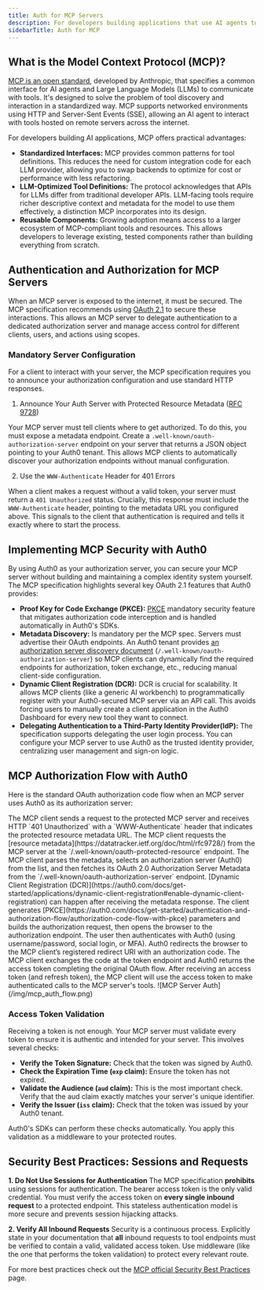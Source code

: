 ```yaml
---
title: Auth for MCP Servers
description: For developers building applications that use AI agents to interact with external systems, standardizing how these agents call tools is a significant challenge. The Model Context Protocol (MCP) provides a specification for this interaction. This guide gives a technical overview of MCP and explains how to implement robust authentication and authorization for MCP servers using Auth0.
sidebarTitle: Auth for MCP
---
```


## What is the Model Context Protocol (MCP)?

[MCP is an open standard](https://modelcontextprotocol.io), developed by Anthropic, that specifies a common interface for AI agents and Large Language Models (LLMs) to communicate with tools. It's designed to solve the problem of tool discovery and interaction in a standardized way.
MCP supports networked environments using HTTP and Server-Sent Events (SSE), allowing an AI agent to interact with tools hosted on remote servers across the internet.

For developers building AI applications, MCP offers practical advantages:

- **Standardized Interfaces:** MCP provides common patterns for tool definitions. This reduces the need for custom integration code for each LLM provider, allowing you to swap backends to optimize for cost or performance with less refactoring.
- **LLM-Optimized Tool Definitions:** The protocol acknowledges that APIs for LLMs differ from traditional developer APIs. LLM-facing tools require richer descriptive context and metadata for the model to use them effectively, a distinction MCP incorporates into its design.
- **Reusable Components:** Growing adoption means access to a larger ecosystem of MCP-compliant tools and resources. This allows developers to leverage existing, tested components rather than building everything from scratch.

## Authentication and Authorization for MCP Servers

When an MCP server is exposed to the internet, it must be secured. The MCP specification recommends using [OAuth 2.1](https://oauth.net/2.1/) to secure these interactions. This allows an MCP server to delegate authentication to a dedicated authorization server and manage access control for different clients, users, and actions using scopes.

### Mandatory Server Configuration

For a client to interact with your server, the MCP specification requires you to announce your authorization configuration and use standard HTTP responses.

1. Announce Your Auth Server with Protected Resource Metadata ([RFC 9728](https://datatracker.ietf.org/doc/html/rfc9728))

Your MCP server must tell clients where to get authorized. To do this, you must expose a metadata endpoint. Create a `.well-known/oauth-authorization-server` endpoint on your server that returns a JSON object pointing to your Auth0 tenant. This allows MCP clients to automatically discover your authorization endpoints without manual configuration.

2. Use the `WWW-Authenticate` Header for 401 Errors

When a client makes a request without a valid token, your server must return a `401 Unauthorized` status. Crucially, this response must include the `WWW-Authenticate` header, pointing to the metadata URL you configured above. This signals to the client that authentication is required and tells it exactly where to start the process.

## Implementing MCP Security with Auth0

By using Auth0 as your authorization server, you can secure your MCP server without building and maintaining a complex identity system yourself. The MCP specification highlights several key OAuth 2.1 features that Auth0 provides:

- **Proof Key for Code Exchange (PKCE):** [PKCE](https://auth0.com/docs/get-started/authentication-and-authorization-flow/authorization-code-flow-with-pkce) mandatory security feature that mitigates authorization code interception and is handled automatically in Auth0's SDKs.
- **Metadata Discovery:** Is mandatory per the MCP spec. Servers must advertise their OAuth endpoints. An Auth0 tenant provides [an authorization server discovery document](https://auth0.com/docs/get-started/applications/configure-applications-with-oidc-discovery#configure-applications-with-oauth-2-0-authorization-server-metadata) (`/.well-known/oauth-authorization-server`) so MCP clients can dynamically find the required endpoints for authorization, token exchange, etc., reducing manual client-side configuration.
- **Dynamic Client Registration (DCR):** DCR is crucial for scalability. It allows MCP clients (like a generic AI workbench) to programmatically register with your Auth0-secured MCP server via an API call. This avoids forcing users to manually create a client application in the Auth0 Dashboard for every new tool they want to connect.
- **Delegating Authentication to a Third-Party Identity Provider(IdP):** The specification supports delegating the user login process. You can configure your MCP server to use Auth0 as the trusted identity provider, centralizing user management and sign-on logic.

## MCP Authorization Flow with Auth0

Here is the standard OAuth authorization code flow when an MCP server uses Auth0 as its authorization server:

<Steps>
  <Step>
    The MCP client sends a request to the protected MCP server and receives HTTP `401 Unauthorized` with a `WWW-Authenticate` header that indicates the protected resource metadata URL.
  </Step>
  <Step>
    The MCP client requests the [resource metadata](https://datatracker.ietf.org/doc/html/rfc9728/) from the MCP server at the `/.well-known/oauth-protected-resource` endpoint.
  </Step>
  <Step>
    The MCP client parses the metadata, selects an authorization server (Auth0) from the list, and then fetches its OAuth 2.0 Authorization Server Metadata from the `/.well-known/oauth-authorization-server` endpoint. [Dynamic Client Registration (DCR)](https://auth0.com/docs/get-started/applications/dynamic-client-registration#enable-dynamic-client-registration) can happen after receiving the metadata response.
  </Step>
  <Step>
    The client generates [PKCE](https://auth0.com/docs/get-started/authentication-and-authorization-flow/authorization-code-flow-with-pkce) parameters and builds the authorization request, then opens the browser to the authorization endpoint.
  </Step>
  <Step>
    The user then authenticates with Auth0 (using username/password, social login, or MFA). Auth0 redirects the browser to the MCP client’s registered redirect URI with an authorization code.
  </Step>
  <Step>
    The MCP client exchanges the code at the token endpoint and Auth0 returns the access token completing the original OAuth flow.
  </Step>
  <Step>
    After receiving an access token (and refresh token), the MCP client will use the access token to make authenticated calls to the MCP server's tools.
  </Step>
</Steps>

<Frame>![MCP Server Auth](/img/mcp_auth_flow.png)</Frame>

### Access Token Validation

Receiving a token is not enough. Your MCP server must validate every token to ensure it is authentic and intended for your server. This involves several checks:

- **Verify the Token Signature:** Check that the token was signed by Auth0.
- **Check the Expiration Time (`exp` claim):** Ensure the token has not expired.
- **Validate the Audience (`aud` claim):** This is the most important check. Verify that the aud claim exactly matches your server's unique identifier.
- **Verify the Issuer (`iss` claim):** Check that the token was issued by your Auth0 tenant.

Auth0's SDKs can perform these checks automatically. You apply this validation as a middleware to your protected routes.

## Security Best Practices: Sessions and Requests

**1. Do Not Use Sessions for Authentication**
The MCP specification **prohibits** using sessions for authentication. The bearer access token is the only valid credential. You must verify the access token on **every single inbound request** to a protected endpoint. This stateless authentication model is more secure and prevents session hijacking attacks.

**2. Verify All Inbound Requests**
Security is a continuous process. Explicitly state in your documentation that **all** inbound requests to tool endpoints must be verified to contain a valid, validated access token. Use middleware (like the one that performs the token validation) to protect every relevant route.

For more best practices check out the [MCP official Security Best Practices](https://modelcontextprotocol.io/specification/2025-06-18/basic/security_best_practices) page.
